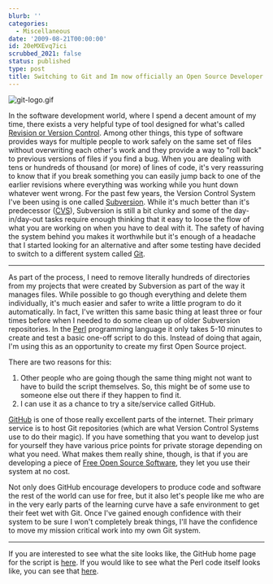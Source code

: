 ```yaml
---
blurb: ''
categories:
  - Miscellaneous
date: '2009-08-21T00:00:00'
id: 20eMXEvq7ici
scrubbed_2021: false
status: published
type: post
title: Switching to Git and Im now officially an Open Source Developer
---
```


![git-logo.gif](http://www.alanwsmith.com/blog/wp-content/uploads/2009/08/git-logo.gif)

In the software development world, where I spend a decent amount of
my time, there exists a very helpful type of tool designed for
what's called
[Revision or Version Control](http://en.wikipedia.org/wiki/Version_control_system).
Among other things, this type of software provides ways for
multiple people to work safely on the same set of files without
overwriting each other's work and they provide a way to "roll back"
to previous versions of files if you find a bug. When you are
dealing with tens or hundreds of thousand (or more) of lines of
code, it's very reassuring to know that if you break something you
can easily jump back to one of the earlier revisions where
everything was working while you hunt down whatever went wrong. For
the past few years, the Version Control System I've been using is
one called [Subversion](http://subversion.tigris.org/). While it's
much better than it's predecessor
([CVS](http://en.wikipedia.org/wiki/Concurrent_Versions_System)),
Subversion is still a bit clunky and some of the day-in/day-out
tasks require enough thinking that it easy to loose the flow of
what you are working on when you have to deal with it. The safety
of having the system behind you makes it worthwhile but it's enough
of a headache that I started looking for an alternative and after
some testing have decided to switch to a different system called
[Git](http://git-scm.com/).


* * * * *

As part of the process, I need to remove literally hundreds of
directories from my projects that were created by Subversion as
part of the way it manages files. While possible to go though
everything and delete them individually, it's much easier and safer
to write a little program to do it automatically.
In fact, I've written this same basic thing at least three or four
times before when I needed to do some clean up of older Subversion
repositories. In the [Perl](http://en.wikipedia.org/wiki/Perl)
programming language it only takes 5-10 minutes to create and test
a basic one-off script to do this. Instead of doing that again, I'm
using this as an opportunity to create my first Open Source
project.

There are two reasons for this:

1.  Other people who are going though the same thing might not want
    to have to build the script themselves. So, this might be of some
    use to someone else out there if they happen to find it.
2.  I can use it as a chance to try a site/service called GitHub.

[GitHub](https://github.com/) is one of those really excellent
parts of the internet. Their primary service is to host Git
repositories (which are what Version Control Systems use to do
their magic). If you have something that you want to develop just
for yourself they have various price points for private storage
depending on what you need. What makes them really shine, though,
is that if you are developing a piece of
[Free Open Source Software](http://en.wikipedia.org/wiki/Free_and_open_source_software),
they let you use their system at no cost.

Not only does GitHub encourage developers to produce code and
software the rest of the world can use for free, but it also let's
people like me who are in the very early parts of the learning
curve have a safe environment to get their feet wet with Git. Once
I've gained enough confidence with their system to be sure I won't
completely break things, I'll have the confidence to move my
mission critical work into my own Git system.


* * * * *

If you are interested to see what the site looks like, the GitHub
home page for the script is
[here](http://github.com/StimulatingPixels/remove-svn-dirs/tree/master).
If you would like to see what the Perl code itself looks like, you
can see that
[here](http://github.com/StimulatingPixels/remove-svn-dirs/blob/b2c8a38823b053f001bcb1b5b6ad5ebdf485921a/remove-svn-dirs.pl).
